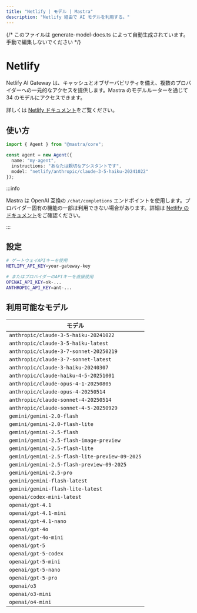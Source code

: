 ```yaml
---
title: "Netlify | モデル | Mastra"
description: "Netlify 経由で AI モデルを利用する。"
---
```


{/* このファイルは generate-model-docs.ts によって自動生成されています。手動で編集しないでください */}



# <NetlifyLogo className="inline w-8 h-8 mr-2 align-middle" />Netlify

Netlify AI Gateway は、キャッシュとオブザーバビリティを備え、複数のプロバイダーへの一元的なアクセスを提供します。Mastra のモデルルーターを通じて 34 のモデルにアクセスできます。

詳しくは [Netlify ドキュメント](https://docs.netlify.com/build/ai-gateway/overview/)をご覧ください。

## 使い方

```typescript
import { Agent } from "@mastra/core";

const agent = new Agent({
  name: "my-agent",
  instructions: "あなたは親切なアシスタントです",
  model: "netlify/anthropic/claude-3-5-haiku-20241022"
});
```

:::info

Mastra は OpenAI 互換の `/chat/completions` エンドポイントを使用します。プロバイダー固有の機能の一部は利用できない場合があります。詳細は [Netlify のドキュメント](https://docs.netlify.com/build/ai-gateway/overview/)をご確認ください。

:::


## 設定

```bash
# ゲートウェイAPIキーを使用
NETLIFY_API_KEY=your-gateway-key

# またはプロバイダーのAPIキーを直接使用
OPENAI_API_KEY=sk-...
ANTHROPIC_API_KEY=ant-...
```


## 利用可能なモデル

| モデル |
|-------|
| `anthropic/claude-3-5-haiku-20241022` |
| `anthropic/claude-3-5-haiku-latest` |
| `anthropic/claude-3-7-sonnet-20250219` |
| `anthropic/claude-3-7-sonnet-latest` |
| `anthropic/claude-3-haiku-20240307` |
| `anthropic/claude-haiku-4-5-20251001` |
| `anthropic/claude-opus-4-1-20250805` |
| `anthropic/claude-opus-4-20250514` |
| `anthropic/claude-sonnet-4-20250514` |
| `anthropic/claude-sonnet-4-5-20250929` |
| `gemini/gemini-2.0-flash` |
| `gemini/gemini-2.0-flash-lite` |
| `gemini/gemini-2.5-flash` |
| `gemini/gemini-2.5-flash-image-preview` |
| `gemini/gemini-2.5-flash-lite` |
| `gemini/gemini-2.5-flash-lite-preview-09-2025` |
| `gemini/gemini-2.5-flash-preview-09-2025` |
| `gemini/gemini-2.5-pro` |
| `gemini/gemini-flash-latest` |
| `gemini/gemini-flash-lite-latest` |
| `openai/codex-mini-latest` |
| `openai/gpt-4.1` |
| `openai/gpt-4.1-mini` |
| `openai/gpt-4.1-nano` |
| `openai/gpt-4o` |
| `openai/gpt-4o-mini` |
| `openai/gpt-5` |
| `openai/gpt-5-codex` |
| `openai/gpt-5-mini` |
| `openai/gpt-5-nano` |
| `openai/gpt-5-pro` |
| `openai/o3` |
| `openai/o3-mini` |
| `openai/o4-mini` |